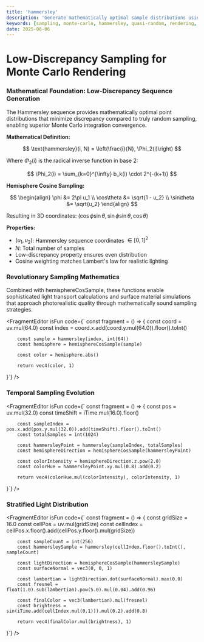 ```yaml
---
title: 'hammersley'
description: 'Generate mathematically optimal sample distributions using Hammersley sequences for advanced rendering techniques'
keywords: [sampling, monte-carlo, hammersley, quasi-random, rendering, hemisphere]
date: 2025-08-06
---
```



# Low-Discrepancy Sampling for Monte Carlo Rendering

### Mathematical Foundation: Low-Discrepancy Sequence Generation

The Hammersley sequence provides mathematically optimal point distributions that minimize discrepancy compared to truly random sampling, enabling superior Monte Carlo integration convergence.

**Mathematical Definition:**

$$
\text{hammersley}(i, N) = \left(\frac{i}{N}, \Phi_2(i)\right)
$$

Where $\Phi_2(i)$ is the radical inverse function in base 2:

$$
\Phi_2(i) = \sum_{k=0}^{\infty} b_k(i) \cdot 2^{-(k+1)}
$$

**Hemisphere Cosine Sampling:**

$$
\begin{align}
\phi &= 2\pi u_1 \\
\cos\theta &= \sqrt{1 - u_2} \\
\sin\theta &= \sqrt{u_2}
\end{align}
$$

Resulting in 3D coordinates: $(\cos\phi \sin\theta, \sin\phi \sin\theta, \cos\theta)$

**Properties:**
- $(u_1, u_2)$: Hammersley sequence coordinates $\in [0,1]^2$
- $N$: Total number of samples
- Low-discrepancy property ensures even distribution
- Cosine weighting matches Lambert's law for realistic lighting

### Revolutionary Sampling Mathematics

Combined with hemisphereCosSample, these functions enable sophisticated light transport calculations and surface material simulations that approach photorealistic quality through mathematically sound sampling strategies.

<FragmentEditor
        isFun
        code={`
const fragment = () => {
        const coord = uv.mul(64.0)
        const index = coord.x.add(coord.y.mul(64.0)).floor().toInt()

        const sample = hammersley(index, int(64))
        const hemisphere = hemisphereCosSample(sample)

        const color = hemisphere.abs()

        return vec4(color, 1)

}`}
/>

### Temporal Sampling Evolution

<FragmentEditor
        isFun
        code={`
const fragment = () => {
        const pos = uv.mul(32.0)
        const timeShift = iTime.mul(16.0).floor()

        const sampleIndex = pos.x.add(pos.y.mul(32.0)).add(timeShift).floor().toInt()
        const totalSamples = int(1024)

        const hammersleyPoint = hammersley(sampleIndex, totalSamples)
        const hemisphereDirection = hemisphereCosSample(hammersleyPoint)

        const colorIntensity = hemisphereDirection.z.pow(2.0)
        const colorHue = hammersleyPoint.xy.mul(0.8).add(0.2)

        return vec4(colorHue.mul(colorIntensity), colorIntensity, 1)

}`}
/>

### Stratified Light Distribution

<FragmentEditor
        isFun
        code={`
const fragment = () => {
        const gridSize = 16.0
        const cellPos = uv.mul(gridSize)
        const cellIndex = cellPos.x.floor().add(cellPos.y.floor().mul(gridSize))

        const sampleCount = int(256)
        const hammersleySample = hammersley(cellIndex.floor().toInt(), sampleCount)

        const lightDirection = hemisphereCosSample(hammersleySample)
        const surfaceNormal = vec3(0, 0, 1)

        const lambertian = lightDirection.dot(surfaceNormal).max(0.0)
        const fresnel = float(1.0).sub(lambertian).pow(5.0).mul(0.04).add(0.96)

        const finalColor = vec3(lambertian).mul(fresnel)
        const brightness = sin(iTime.add(cellIndex.mul(0.1))).mul(0.2).add(0.8)

        return vec4(finalColor.mul(brightness), 1)

}`}
/>
